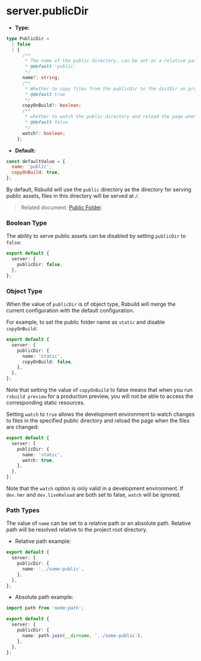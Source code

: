 # server.publicDir

- **Type:**

```ts
type PublicDir =
  | false
  | {
      /**
       * The name of the public directory, can be set as a relative path or an absolute path.
       * @default 'public'
       */
      name?: string;
      /**
       * Whether to copy files from the publicDir to the distDir on production build
       * @default true
       */
      copyOnBuild?: boolean;
      /**
       * whether to watch the public directory and reload the page when the files change
       * @default false
       */
      watch?: boolean;
    };
```

- **Default:**

```js
const defaultValue = {
  name: 'public',
  copyOnBuild: true,
};
```

By default, Rsbuild will use the `public` directory as the directory for serving public assets, files in this directory will be served at `/`.

> Related document: [Public Folder](/guide/basic/static-assets#public-folder).

### Boolean Type

The ability to serve public assets can be disabled by setting `publicDir` to `false`:

```ts
export default {
  server: {
    publicDir: false,
  },
};
```

### Object Type

When the value of `publicDir` is of object type, Rsbuild will merge the current configuration with the default configuration.

For example, to set the public folder name as `static` and disable `copyOnBuild`:

```ts
export default {
  server: {
    publicDir: {
      name: 'static',
      copyOnBuild: false,
    },
  },
};
```

Note that setting the value of `copyOnBuild` to false means that when you run `rsbuild preview` for a production preview, you will not be able to access the corresponding static resources.

Setting `watch` to `true` allows the development environment to watch changes to files in the specified public directory and reload the page when the files are changed:

```ts
export default {
  server: {
    publicDir: {
      name: 'static',
      watch: true,
    },
  },
};
```

Note that the `watch` option is only valid in a development environment. If `dev.hmr` and `dev.liveReload` are both set to false, `watch` will be ignored.

### Path Types

The value of `name` can be set to a relative path or an absolute path. Relative path will be resolved relative to the project root directory.

- Relative path example:

```ts
export default {
  server: {
    publicDir: {
      name: '../some-public',
    },
  },
};
```

- Absolute path example:

```ts
import path from 'node:path';

export default {
  server: {
    publicDir: {
      name: path.join(__dirname, '../some-public'),
    },
  },
};
```
